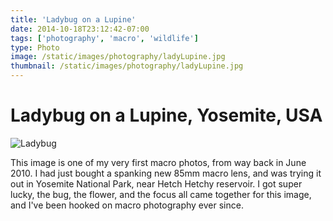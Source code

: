 ```yaml
---
title: 'Ladybug on a Lupine'
date: 2014-10-18T23:12:42-07:00
tags: ['photography', 'macro', 'wildlife']
type: Photo
image: /static/images/photography/ladyLupine.jpg
thumbnail: /static/images/photography/ladyLupine.jpg
---
```


# Ladybug on a Lupine, Yosemite, USA

![Ladybug](/static/images/photography/ladyLupine.jpg)

This image is one of my very first macro photos, from way back in June 2010. I had just bought a spanking new 85mm macro lens, and was trying it out in Yosemite National Park, near Hetch Hetchy reservoir. I got super lucky, the bug, the flower, and the focus all came together for this image, and I've been hooked on macro photography ever since.
